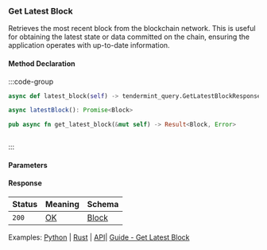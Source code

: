 ### Get Latest Block

Retrieves the most recent block from the blockchain network.
This is useful for obtaining the latest state or data committed on the chain, ensuring the application operates with up-to-date information.

#### Method Declaration

:::code-group

```python [Python]
async def latest_block(self) -> tendermint_query.GetLatestBlockResponse
```

```typescript [TypeScript]
async latestBlock(): Promise<Block>
```

```rust [Rust]
pub async fn get_latest_block(&mut self) -> Result<Block, Error>
```

```url [API]
```

:::

#### Parameters

#### Response

| Status | Meaning     | Schema  |
| ------ | ----------- | ------- |
| `200`  | [OK]        | [Block] |

Examples: [Python] | [Rust] | [API]| [Guide - Get Latest Block]

[Python]: https://github.com/dydxprotocol/v4-clients/blob/3e8c7e1b960291b7ef273962d374d9934a5c4d33/v4-client-py-v2/examples/validator_get_example.py#L36
[Rust]: https://github.com/dydxprotocol/v4-clients/blob/3e8c7e1b960291b7ef273962d374d9934a5c4d33/v4-client-rs/client/examples/validator_get.rs#L53
[API]: https://test-dydx-rest.kingnodes.com/cosmos/base/tendermint/v1beta1/blocks/latest
[Guide - Get Latest Block]: ../../interaction/data#get-latest-block-height

[OK]: /types/ok
[Block]: /types/block
